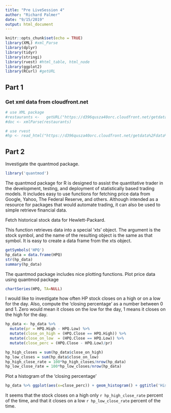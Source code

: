 ```yaml
---
title: "Pre LiveSession 4"
author: "Richard Palmer"
date: "9/15/2019"
output: html_document
---
```


```r
knitr::opts_chunk$set(echo = TRUE)
library(XML) #xml_Parse
library(dplyr)
library(tidyr)
library(stringi)
library(rvest) #html_table, html_node
library(ggplot2)
library(RCurl) #getURL
```

## Part 1

### Get xml data from cloudfront.net

```r

# use XML package
#restaurants <-   getURL("https://d396qusza40orc.cloudfront.net/getdata%2Fdata%wFrestaurants.xml")
#doc <- xmlParse(restaurants)

# use rvest
#hp <- read_html("https://d396qusza40orc.cloudfront.net/getdata%2Fdata%wFrestaurants.xml")

```

## Part 2

Investigate the quantmod package.

```r
library('quantmod')
```

The quantmod package for R is designed to assist the quantitative trader in the development, testing, and deployment of statistically based trading models.
It includes easy to use functions for fetching price data from Google, Yahoo, 
The Federal Reserve, and others.  Although intended as a resource for packages
that would automate trading, it can also be used to simple retrieve financial data.

Fetch historical stock data for Hewlett-Packard.

This function retrieves data into a special 'xts' object.
The argument is the stock symbol, and the name of the resulting
object is the same as that symbol.  It is easy to create a 
data frame from the xts object.
```r
getSymbols('HPQ')
hp_data = data.frame(HPQ)
str(hp_data)
summary(hp_data)
```

The quantmod package includes nice plotting functions.
Plot price data using quantmod package
```r
chartSeries(HPQ, TA=NULL)
```

I would like to investigate how often HP stock closes on a high
or on a low for the day.  Also, compute the 'closing percentage'
as a number between 0 and 1.  Zero would mean it closes on the low
for the day, 1 means it closes on the high for the day.

```r
hp_data <- hp_data %>% 
  mutate(pr = HPQ.High - HPQ.Low) %>%
  mutate(close_on_high = (HPQ.Close == HPQ.High)) %>%
  mutate(close_on_low  = (HPQ.Close == HPQ.Low)) %>%
  mutate(close_perc = (HPQ.Close - HPQ.Low)/pr)

hp_high_closes = sum(hp_data$close_on_high)
hp_low_closes = sum(hp_data$close_on_low)
hp_high_close_rate = 100*hp_high_closes/nrow(hp_data)
hp_low_close_rate = 100*hp_low_closes/nrow(hp_data)
```

Plot a histogram of the 'closing percentage'
```r
hp_data %>% ggplot(aes(x=close_perc)) + geom_histogram() + ggtitle('Histogram of closing percentage')
```


It seems that the stock closes on a high only `r hp_high_close_rate` percent of the time, and that it closes on a low `r hp_low_close_rate` percent of the time.



